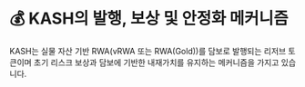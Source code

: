
# 💰 KASH의 발행, 보상 및 안정화 메커니즘

KASH는 실물 자산 기반 RWA(vRWA 또는 RWA(Gold))를 담보로 발행되는 리저브 토큰이며 초기 리스크 보상과 담보에 기반한 내재가치를 유지하는 메커니즘을 가지고 있습니다.

<DocCardList />